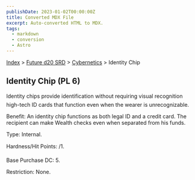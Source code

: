 ```yaml
---
publishDate: 2023-01-02T00:00:00Z
title: Converted MDX File
excerpt: Auto-converted HTML to MDX.
tags:
  - markdown
  - conversion
  - Astro
---
```






[Index](-index) > [Future d20 SRD](future-d20-srd-index) > [Cybernetics](future-d20-srd-cybernetics-index) > Identity Chip




## Identity Chip (PL 6)


Identity chips provide identification without requiring visual recognition high-tech ID cards that function even when the wearer is unrecognizable.


Benefit: An identity chip functions as both legal ID and a credit card. The recipient can make Wealth checks even when separated from his funds.


Type: Internal.


Hardness/Hit Points: /1.


Base Purchase DC: 5.


Restriction: None.



